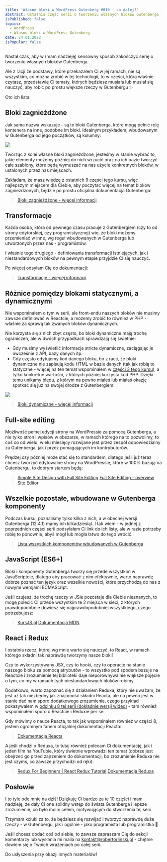 ```yaml
---
title: 'Własne bloki w WordPress Gutenberg #010 - co dalej?'
abstract: Ostatnia część serii o tworzeniu własnych bloków Gutenberga - pokazuję w niej, co możesz przyswoić w dalszej kolejności, aby się rozwijać!
isPublished: false
topics:
  - WordPress
  - Własne bloki w WordPress Gutenberg
date: 24.01.2022
isPopular: false
---
```


Nastał czas, aby w (mam nadzieję) sensowny sposób zakończyć serię o tworzeniu własnych bloków Gutenberga.

Ale z racji że podstawy, które przekazałem Ci w jej ramach, nie są wszystkim, co można zrobić w tej technologii, to w części, którą właśnie czytasz, przedstawię Ci tematy, których będziesz musiała lub musiał się nauczyć, aby robić po prostu większe rzeczy w Gutenbergu ✨

Oto ich lista:

## Bloki zagnieżdżone

Jak sama nazwa wskazuje - są to bloki Gutenberga, które mogą pełnić rolę kontenera na inne, podobne im bloki. Idealnym przykładem, wbudowanym w Gutenberga od jego początków, są kolumny:

![](./kolumny.jpg)

Tworząc z kolei własne bloki zagnieżdżone, jesteśmy w stanie wybrać to, jakie elementy możemy później do nich wrzucić oraz na ich bazie tworzyć całe szablony, które będą wymuszać na nas użycie konkretnych bloków, w ustalonych przez nas miejscach.

Zakładam, że masz wiedzę z ostatnich 9 części tego kursu, więc najlepszym miejscem dla Ciebie, aby poczytać więcej na temat bloków zagnieżdżonych, będzie po prostu oficjalna dokumentacja Gutenberga:

> [Bloki zagnieżdżone - więcej informacji](https://developer.wordpress.org/block-editor/how-to-guides/block-tutorial/nested-blocks-inner-blocks/)

## Transformacje

Każda osoba, która od pewnego czasu pracuje z Gutenbergiem (czy to od strony edytorskiej, czy programistycznej) wie, że bloki możemy przemieniać w inne, wg reguł wbudowanych w Gutenberga lub utworzonych przez nas - programistów.

I właśnie tego drugiego - definiowania transformacji istniejących, jak i niestandardowych bloków na pewnym etapie przyjdzie Ci się nauczyć.

Po więcej odsyłam Cię do dokumentacji:

> [Transformacje - więcej informacji](https://developer.wordpress.org/block-editor/reference-guides/block-api/block-transforms/)

## Różnice pomiędzy blokami statycznymi, a dynamicznymi

Nie wspominałem o tym w serii, ale front-endu naszych bloków nie musimy zawsze definiować w Reactcie, a możemy zrobić to również w PHP - właśnie za sprawą tak zwanych bloków dynamicznych.

Nie korzysta się z nich zbyt często, bo bloki dynamiczne mają trochę ograniczeń, ale w dwóch przypadkach sprawdzają się świetnie:

- Gdy musimy wyświetlić informacje stricte dynamiczne, zaciągając je ówcześnie z API, bazy danych itp.
- Gdy często edytujemy kod danego bloku, bo z racji, że bloki dynamiczne nie zapisują kodu HTML w bazie danych (tak jak robią to statyczne - więcej na ten temat wspominałem w [części 3 tego kursu](/wordpress-gutenberg-003)), a tylko konkretne wartości, z których później korzysta kod PHP. Dzięki temu unikamy błędu, z którym na pewno miałeś lub miałaś okazję spotkać się już na swojej drodze z Gutenbergiem:

![](./blad.jpg)

> [Bloki dynamiczne - więcej informacji](https://developer.wordpress.org/block-editor/how-to-guides/block-tutorial/creating-dynamic-blocks/)

## Full-site editing

Możliwość pełnej edycji strony na WordPressie za pomocą Gutenberga, a nie tylko stron i wpisów w obszarze, w ramach którego na to pozwolimy, to coś co od wielu, wielu miesięcy rozwijane jest przez zespół odpowiedzialny za Gutenberga, jak i przez pomagających im kontrybutorów.

Prędzej czy później może stać się to standardem, dlatego jeśli już teraz chcesz tworzyć edytowalne strony na WordPressie, które w 100% bazują na Gutenbergu, to dobrym startem będą:

> [Simple Site Design with Full Site Editing](https://learn.wordpress.org/course/simple-site-design-with-full-site-editing/)
> [Full Site Editing - overview](https://developer.wordpress.org/block-editor/getting-started/full-site-editing/)
> [Site Editor](https://wordpress.org/support/article/site-editor/)

## Wszelkie pozostałe, wbudowane w Gutenberga komponenty

Podczas kursu, poznaliśmy tylko kilka z nich, a w obecnej wersji Gutenberga (12.4.1) mamy ich kilkadziesiąt. I tak wiem - w jednej z poprzednich części serii podsyłałem Ci link do ich listy, ale w razie potrzeby robię to ponownie, abyś mógł lub mogła łatwo do tego wrócić.

> [Lista wszystkich komponentów wbudowanych w Gutenberga](https://github.com/WordPress/gutenberg/tree/trunk/packages/components/src)

## JavaScript (ES6+)

Bloki i komponenty Gutenberga tworzy się przede wszystkim w JavaScriptcie, dlatego aby pracować z nim efektywnie, warto naprawdę dobrze poznać ten język oraz wszelkie nowości, które przychodzą do nas z nowymi wersjami ECMAScript.

Jeśli czujesz, że trochę rzeczy w JSie pozostaje dla Ciebie nieznanych, to mogę polecić Ci przede wszystkim te 2 miejsca w sieci, z których prawdopodobnie dowiesz się najprawdopodobniej wszystkiego, czego potrzebujesz:

> [KursJS.pl](http://kursjs.pl/) 
> [Dokumentacja MDN](https://developer.mozilla.org/en-US/docs/Web/javascript)

## React i Redux

I ostatnia rzecz, której wg mnie warto się nauczyć, to React, w ramach którego składni tak naprawdę tworzymy nasze bloki!

Czy to wykorzystywany JSX, czy to hooki, czy to operacje na stanie naszego bloku za pomocą atrybutów - to wszystko pod spodem bazuje na Reactcie i zrozumienie tej biblioteki daje nieporównywalnie większe pojęcie o tym, co my w ramach tych niestandardowych bloków robimy.

Dodatkowo, warto zapoznać się z działaniem Reduxa, który nie uważam, że jest aż tak niezbędny jak znajomość składni Reacta, ale na pewno jest w stanie dać nam sporo dodatkowego zrozumienia, czego przykład pokazywałem w [odcinku 8 tej serii (dokładnie wersji wideo)](https://www.youtube.com/watch?v=a6CtXekVir8) - tam również wspominałem sporo o Reactcie i Reduxie per se.

Gdy mówimy o nauce Reacta, to tak jak wspominałem również w części 8, jestem ogromnym fanem oficjalnej dokumentacji Reacta:

> [Dokumentacja Reacta](https://reactjs.org/docs/getting-started.html)

A jeśli chodzi o Reduxa, to tutaj również polecam Ci dokumentację, jak i jeden film na YouTubie, który świetnie wprowadzi ten temat (dobrze jest obejrzeć go przed zajrzeniem do dokumentacji, bo zrozumienie Reduxa nie jest czymś, co zawsze przychodzi od ręki).

> [Redux For Beginners | React Redux Tutorial](https://www.youtube.com/watch?v=CVpUuw9XSjY) 
> [Dokumentacja Reduxa](https://redux.js.org/introduction/getting-started)

## Posłowie

I to tyle ode mnie na dziś! Dziękuję Ci bardzo za te 10 części i mam nadzieję, że dały Ci one solidny wstęp do świata Gutenberga i lepsze zrozumienie, co było moim celem, motywującym do stworzenia tej serii.

Trzymam kciuki za to, że będziesz się rozwijać i tworzyć naprawdę duże rzeczy - w Gutenbergu, jak i ogólnie - jako programista lub programistka 🚀

Jeśli chcesz dodać coś od siebie, to zawsze zapraszam Cię do sekcji komentarzy lub wysłania mi maila na [kontakt@robertorlinski.pl](mailto:kontakt@robertorlinski.pl) - chętnie dowiem się o Twoich wrażeniach po całej serii.

Do usłyszenia przy okazji innych materiałów!
